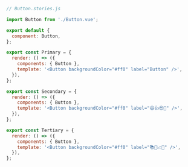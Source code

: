 ```js
// Button.stories.js

import Button from './Button.vue';

export default {
  component: Button,
};

export const Primary = {
  render: () => ({
    components: { Button },
    template: '<Button backgroundColor="#ff0" label="Button" />',
  }),
};

export const Secondary = {
  render: () => ({
    components: { Button },
    template: '<Button backgroundColor="#ff0" label="😄👍😍💯" />',
  }),
};

export const Tertiary = {
  render: () => ({
    components: { Button },
    template: '<Button backgroundColor="#ff0" label="📚📕📈🤓" />',
  }),
};
```
